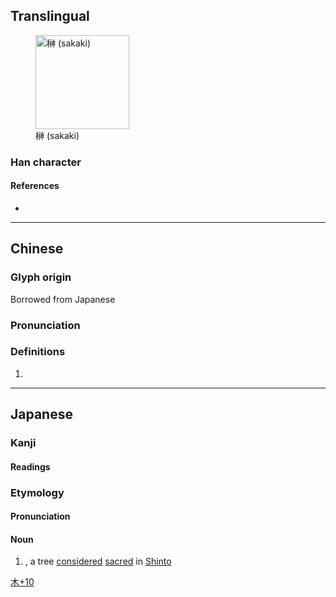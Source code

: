 {{character info/new}}
==Translingual==
[[File:Sakaki branch.jpg|thumb|right|150px|榊 (sakaki)]]

===Han character===
{{Han char|rn=75|rad=木|as=10|sn=14|four=|canj=DIFL|ids=⿰木神}}

====References====
* {{Han ref|kx=0546.251|hdz=21256.061|uh=698A|ud=27018}}
----
==Chinese==
===Glyph origin===
Borrowed from Japanese
{{zh-forms}}
===Pronunciation===
{{zh-pron
|m=shén
|c=san4
}}
===Definitions===
{{zh-hanzi}}
# {{taxlink|Cleyera japonica|species|noshow=1}}
----
==Japanese==

===Kanji===
{{ja-kanji|grade=8|rs=木10}}

====Readings====
{{ja-readings
|on=
|kun=さかき-
}}

===Etymology===
{{ja-kanjitab|さかき|yomi=kun}}
{{wikipedia|サカキ|lang=ja}}
{{rfe|lang=ja}}

====Pronunciation====
{{ja-pron|さかき|yomi=k}}

====Noun====
{{ja-noun|さかき|サカキ}}

# {{taxlink|Cleyera japonica|species|noshow=1}}, a tree [[consider]]ed [[sacred]] in [[Shinto]]

[[Category:Japanese-only CJKV Characters|木+10]]